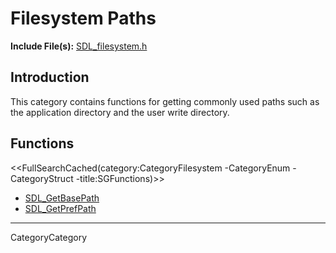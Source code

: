 
= Filesystem Paths =

'''Include File(s):'''  [http://hg.libsdl.org/SDL/file/default/include/SDL_filesystem.h SDL_filesystem.h]


== Introduction ==

This category contains functions for getting commonly used paths such as the application directory and the user write directory.


<!-- #Remove the ## in front of the next 2 lines to automatically create a list on the page.  Remove this comment. -->
<!-- #== Enumerations == -->
<!-- #<<FullSearchCached(category:CategoryFilesystem CategoryEnum -title:SGEnumerations)>> -->


<!-- #Remove the ## in front of the next 2 lines to automatically create a list on the page.  Remove this comment. -->
<!-- #== Structures == -->
<!-- #<<FullSearchCached(category:CategoryFilesystem CategoryStruct -title:SGStructures)>> -->


== Functions ==
<<FullSearchCached(category:CategoryFilesystem -CategoryEnum -CategoryStruct -title:SGFunctions)>>

<!-- BEGIN CATEGORY LIST -->
* [[SDL_GetBasePath]]
* [[SDL_GetPrefPath]]
<!-- END CATEGORY LIST -->
----
CategoryCategory

